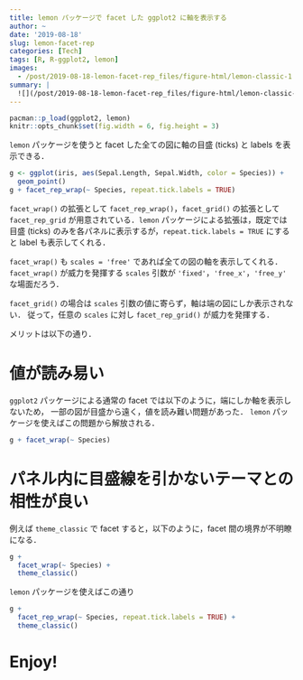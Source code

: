 ```yaml
---
title: lemon パッケージで facet した ggplot2 に軸を表示する
author: ~
date: '2019-08-18'
slug: lemon-facet-rep
categories: [Tech]
tags: [R, R-ggplot2, lemon]
images:
  - /post/2019-08-18-lemon-facet-rep_files/figure-html/lemon-classic-1.png
summary: |
  ![](/post/2019-08-18-lemon-facet-rep_files/figure-html/lemon-classic-1.png)
---
```


```r
pacman::p_load(ggplot2, lemon)
knitr::opts_chunk$set(fig.width = 6, fig.height = 3)
```

`lemon` パッケージを使うと facet した全ての図に軸の目盛 (ticks) と labels を表示できる．

```r
g <- ggplot(iris, aes(Sepal.Length, Sepal.Width, color = Species)) +
  geom_point()
g + facet_rep_wrap(~ Species, repeat.tick.labels = TRUE)
```

`facet_wrap()` の拡張として `facet_rep_wrap()`，`facet_grid()` の拡張として `facet_rep_grid` が用意されている．`lemon` パッケージによる拡張は，既定では目盛 (ticks) のみを各パネルに表示するが，`repeat.tick.labels = TRUE` にすると label も表示してくれる．

`facet_wrap()` も `scales = 'free'` であれば全ての図の軸を表示してくれる．
`facet_wrap()` が威力を発揮する `scales` 引数が `'fixed'`，`'free_x'`，`'free_y'` な場面だろう．

`facet_grid()` の場合は `scales` 引数の値に寄らず，軸は端の図にしか表示されない．
従って，任意の `scales` に対し `facet_rep_grid()` が威力を発揮する．

メリットは以下の通り．

# 値が読み易い

`ggplot2` パッケージによる通常の facet では以下のように，端にしか軸を表示しないため，
一部の図が目盛から遠く，値を読み難い問題があった．
`lemon` パッケージを使えばこの問題から解放される．

```r
g + facet_wrap(~ Species)
```

# パネル内に目盛線を引かないテーマとの相性が良い

例えば `theme_classic` で facet すると，以下のように，facet 間の境界が不明瞭になる．

```r
g + 
  facet_wrap(~ Species) + 
  theme_classic()
```

`lemon` パッケージを使えばこの通り

```r
g + 
  facet_rep_wrap(~ Species, repeat.tick.labels = TRUE) + 
  theme_classic()
```

# Enjoy!